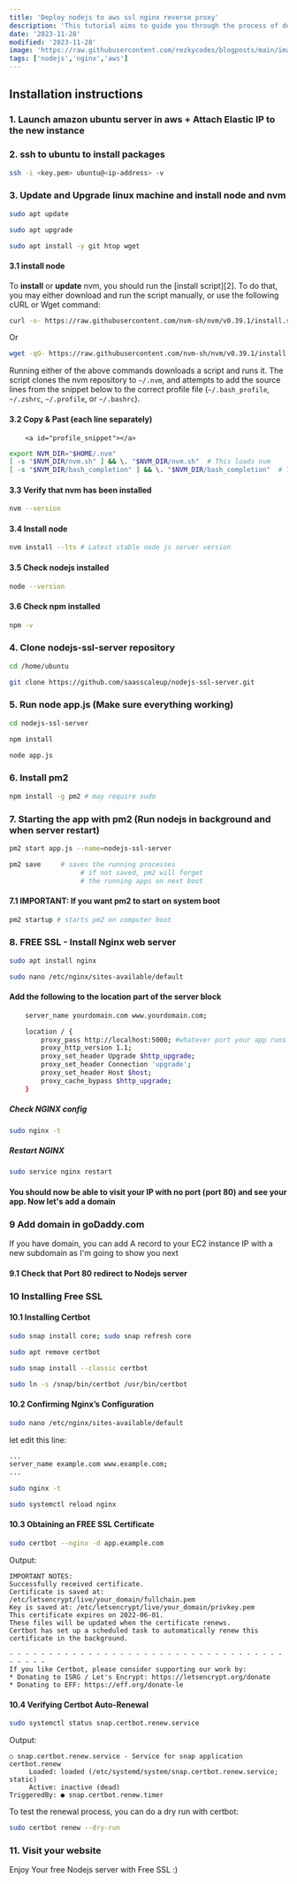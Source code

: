```yaml
---
title: 'Deploy nodejs to aws ssl nginx reverse proxy'
description: 'This tutorial aims to guide you through the process of deploying a Node.js application in the AWS (Amazon Web Services) environment, enhancing security through the use of SSL. Additionally, we will configure Nginx as a reverse proxy to manage requests and direct them to the Node.js application.'
date: '2023-11-28'
modified: '2023-11-28'
image: 'https://raw.githubusercontent.com/rezkycodes/blogposts/main/images/deploy-nodejs-aws-ssl-nginx.jpg'
tags: ['nodejs','nginx','aws']
---
```


## Installation instructions

### 1. Launch amazon ubuntu server in aws + Attach Elastic IP to the new instance

### 2. ssh to ubuntu to install packages

```sh
ssh -i <key.pem> ubuntu@<ip-address> -v
```

### 3. Update and Upgrade linux machine and install node and nvm 

```sh
sudo apt update
```

```sh
sudo apt upgrade
```

```sh
sudo apt install -y git htop wget
```

#### 3.1 install node

To **install** or **update** nvm, you should run the [install script][2]. To do that, you may either download and run the script manually, or use the following cURL or Wget command:
```sh
curl -o- https://raw.githubusercontent.com/nvm-sh/nvm/v0.39.1/install.sh | bash
```
Or
```sh
wget -qO- https://raw.githubusercontent.com/nvm-sh/nvm/v0.39.1/install.sh | bash
```

Running either of the above commands downloads a script and runs it. The script clones the nvm repository to `~/.nvm`, and attempts to add the source lines from the snippet below to the correct profile file (`~/.bash_profile`, `~/.zshrc`, `~/.profile`, or `~/.bashrc`).

#### 3.2 Copy & Past (each line separately)
        <a id="profile_snippet"></a>
```sh
export NVM_DIR="$HOME/.nvm"
[ -s "$NVM_DIR/nvm.sh" ] && \. "$NVM_DIR/nvm.sh"  # This loads nvm
[ -s "$NVM_DIR/bash_completion" ] && \. "$NVM_DIR/bash_completion"  # This loads nvm bash_completion
```

#### 3.3 Verify that nvm has been installed

```sh
nvm --version
```

#### 3.4 Install node

```sh
nvm install --lts # Latest stable node js server version
```

#### 3.5 Check nodejs installed
```sh
node --version
```

#### 3.6 Check npm installed
```sh
npm -v
```

### 4. Clone nodejs-ssl-server repository

```sh
cd /home/ubuntu
```

```sh
git clone https://github.com/saasscaleup/nodejs-ssl-server.git
```

### 5. Run node app.js  (Make sure everything working)

```sh
cd nodejs-ssl-server
```

```sh
npm install
```

```sh
node app.js
```

### 6. Install pm2
```sh
npm install -g pm2 # may require sudo
```

### 7. Starting the app with pm2 (Run nodejs in background and when server restart)
```sh
pm2 start app.js --name=nodejs-ssl-server
```
```sh
pm2 save     # saves the running processes
                  # if not saved, pm2 will forget
                  # the running apps on next boot
```

#### 7.1 IMPORTANT: If you want pm2 to start on system boot
```sh
pm2 startup # starts pm2 on computer boot
```

### 8. FREE SSL - Install Nginx web server

```sh
sudo apt install nginx
```

```sh
sudo nano /etc/nginx/sites-available/default
```

#### Add the following to the location part of the server block

```sh
    server_name yourdomain.com www.yourdomain.com;

    location / {
        proxy_pass http://localhost:5000; #whatever port your app runs on
        proxy_http_version 1.1;
        proxy_set_header Upgrade $http_upgrade;
        proxy_set_header Connection 'upgrade';
        proxy_set_header Host $host;
        proxy_cache_bypass $http_upgrade;
    }
```

##### Check NGINX config
```sh
sudo nginx -t
```

##### Restart NGINX
```sh
sudo service nginx restart
```

#### You should now be able to visit your IP with no port (port 80) and see your app. Now let's add a domain

### 9 Add domain in goDaddy.com
If you have domain, you can add A record to your EC2 instance IP with a new subdomain as I'm going to show you next

#### 9.1 Check that Port 80 redirect to Nodejs server

### 10 Installing Free SSL

#### 10.1 Installing Certbot

```sh
sudo snap install core; sudo snap refresh core
```

```sh
sudo apt remove certbot
```

```sh
sudo snap install --classic certbot
```

```sh
sudo ln -s /snap/bin/certbot /usr/bin/certbot
```

#### 10.2 Confirming Nginx’s Configuration
```sh
sudo nano /etc/nginx/sites-available/default
```

let edit this line:
```sh
...
server_name example.com www.example.com;
...
```

```sh
sudo nginx -t
```

```sh
sudo systemctl reload nginx
```

#### 10.3 Obtaining an FREE SSL Certificate
```sh
sudo certbot --nginx -d app.example.com 
```

Output:
```
IMPORTANT NOTES:
Successfully received certificate.
Certificate is saved at: /etc/letsencrypt/live/your_domain/fullchain.pem
Key is saved at: /etc/letsencrypt/live/your_domain/privkey.pem
This certificate expires on 2022-06-01.
These files will be updated when the certificate renews.
Certbot has set up a scheduled task to automatically renew this certificate in the background.

- - - - - - - - - - - - - - - - - - - - - - - - - - - - - - - - - - - - - - - -
If you like Certbot, please consider supporting our work by:
* Donating to ISRG / Let's Encrypt: https://letsencrypt.org/donate
* Donating to EFF: https://eff.org/donate-le
```

#### 10.4 Verifying Certbot Auto-Renewal
```sh
sudo systemctl status snap.certbot.renew.service
```
Output:
```
○ snap.certbot.renew.service - Service for snap application certbot.renew
     Loaded: loaded (/etc/systemd/system/snap.certbot.renew.service; static)
     Active: inactive (dead)
TriggeredBy: ● snap.certbot.renew.timer
```

To test the renewal process, you can do a dry run with certbot:

```sh
sudo certbot renew --dry-run
```

### 11. Visit your website 
  Enjoy Your free Nodejs server with Free SSL :)
